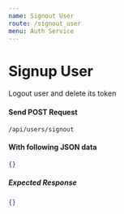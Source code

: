 ```yaml
---
name: Signout User
route: /signout_user
menu: Auth Service
---
```


# Signup User

Logout user and delete its token

#### Send POST Request

<Code>/api/users/signout</Code>

#### With following JSON data

```json
{}
```

##### Expected Response

```json
{}
```
